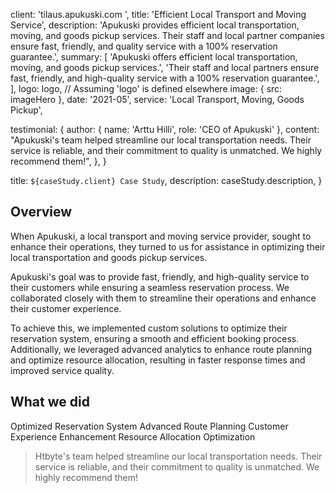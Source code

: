 
  client: 'tilaus.apukuski.com ',
  title: 'Efficient Local Transport and Moving Service',
  description:
    'Apukuski provides efficient local transportation, moving, and goods pickup services. Their staff and local partner companies ensure fast, friendly, and quality service with a 100% reservation guarantee.',
  summary: [
    'Apukuski offers efficient local transportation, moving, and goods pickup services.',
    'Their staff and local partners ensure fast, friendly, and high-quality service with a 100% reservation guarantee.',
  ],
  logo: logo, // Assuming 'logo' is defined elsewhere
  image: { src: imageHero },
  date: '2021-05',
  service: 'Local Transport, Moving, Goods Pickup',

testimonial: {
author: { name: 'Arttu Hilli', role: 'CEO of Apukuski' },
content:
"Apukuski's team helped streamline our local transportation needs. Their service is reliable, and their commitment to quality is unmatched. We highly recommend them!",
},
}

  title: `${caseStudy.client} Case Study`,
  description: caseStudy.description,
}

## Overview

When Apukuski, a local transport and moving service provider, sought to enhance their operations, they turned to us for assistance in optimizing their local transportation and goods pickup services.

Apukuski's goal was to provide fast, friendly, and high-quality service to their customers while ensuring a seamless reservation process. We collaborated closely with them to streamline their operations and enhance their customer experience.

To achieve this, we implemented custom solutions to optimize their reservation system, ensuring a smooth and efficient booking process. Additionally, we leveraged advanced analytics to enhance route planning and optimize resource allocation, resulting in faster response times and improved service quality.

## What we did

<TagList>
  <TagListItem>Optimized Reservation System</TagListItem>
  <TagListItem>Advanced Route Planning</TagListItem>
  <TagListItem>Customer Experience Enhancement</TagListItem>
  <TagListItem>Resource Allocation Optimization</TagListItem>
</TagList>

<Blockquote
  author={{ name: 'Arttu Hilli', role: 'CEO of Apukuski' }}
  image={{ src: imageArttuHilli }}
>
  Htbyte's team helped streamline our local transportation needs. Their service
  is reliable, and their commitment to quality is unmatched. We highly recommend
  them!
</Blockquote>

<StatList>
  <StatListItem value="100%" label="Reservation Guarantee" />
  <StatListItem value="30%" label="Faster Response Time" />
  <StatListItem value="25%" label="Enhanced Customer Experience" />
</StatList>
